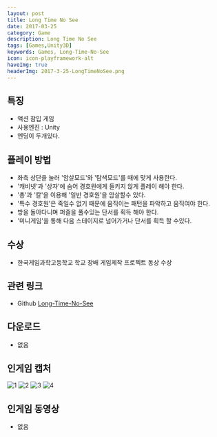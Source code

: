```yaml
---
layout: post
title: Long Time No See
date: 2017-03-25
category: Game
description: Long Time No See
tags: [Games,Unity3D]
keywords: Games, Long-Time-No-See
icon: icon-playframework-alt
haveImg: true
headerImg: 2017-3-25-LongTimeNoSee.png
---
```



## 특징
- 액션 잠입 게임
- 사용엔진 : Unity
- 엔딩이 두개있다.

## 플레이 방법
- 좌측 상단을 눌러 '암살모드'와 '탐색모드'를 때에 맞게 사용한다.
- '캐비넷'과 '상자'에 숨어 경호원에게 들키지 않게 플레이 해야 한다.
- '총'과 '칼'을 이용해 '일반 경호원'을 암살할수 있다.
- '특수 경호원'은 죽일수 없기 때문에 움직이는 패턴을 파악하고 움직여야 한다.
- 방을 돌아다니며 퍼즐을 풀수있는 단서를 획득 해야 한다.
- '미니게임'을 통해 다음 스테이지로 넘어가거나 단서를 획득 할 수있다.

## 수상
- 한국게임과학고등학교 학교 장배 게임제작 프로젝트 동상 수상

## 관련 링크
 - Github [Long-Time-No-See](https://github.com/GanZinam/LongTimeNoSee)

## 다운로드
- 없음

## 인게임 캡처
![1](/img/2017-3-25-LongTimeNoSee/1.png)
![2](/img/2017-3-25-LongTimeNoSee/2.png)
![3](/img/2017-3-25-LongTimeNoSee/3.png)
![4](/img/2017-3-25-LongTimeNoSee/4.png)


## 인게임 동영상
- 없음
